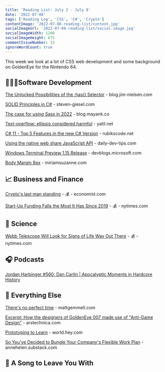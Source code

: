 ```yaml
---
title: 'Reading List: July 2 - July 8'
date: '2022-07-08'
tags: ['Reading Log', 'CSS', 'C#', 'Crypto']
contentImage: '2022-07-08-reading-list/content.jpg'
socialImageUrl: '2022-07-08-reading-list/social-image.jpg'
socialImageWidth: 1200
socialImageHeight: 675
commentIssueNumber: 33
ignoreWordCount: true
---
```


This week we look at a lot of CSS web development and some background on GoldenEye for the Nintendo 64.

## 👨🏼‍💻Software Development

[The Unlocked Possibilities of the :has() Selector](https://blog.jim-nielsen.com/2022/unlocked-possibilities-of-has-selector/) - blog.jim-nielsen.com

[SOLID Principles in C#](https://steven-giesel.com/blogPost/a252f2da-1ae8-4449-9b5f-43657308eabb) - steven-giesel.com

[The case for using Sass in 2022](https://blog.mayank.co/the-case-for-using-sass-in-2022) - blog.mayank.co

[Text-overflow: ellipsis considered harmful](https://yatil.net/blog/text-overflow-ellipsis-harmful) - yatil.net

[C# 11 - Top 5 Features in the new C# Version](https://rubikscode.net/2022/06/20/c-11-top-5-features-in-the-new-c-version/) - rubikscode.net

[Using the native web share JavaScript API](https://daily-dev-tips.com/posts/using-the-native-web-share-javascript-api/) - daily-dev-tips.com

[Windows Terminal Preview 1.15 Release](https://devblogs.microsoft.com/commandline/windows-terminal-preview-1-15-release/) - devblogs.microsoft.com

[Body Margin 8px](https://www.miriamsuzanne.com/2022/07/04/body-margin-8px/) - miriamsuzanne.com

## 📈 Business and Finance

[Crypto's last man standing](https://www.economist.com/finance-and-economics/2022/07/05/cryptos-last-man-standing) - 💰 - economist.com

[Start-Up Funding Falls the Most It Has Since 2019](https://www.nytimes.com/2022/07/07/technology/tech-start-up-funding.html) - 💰 - nytimes.com

## 🔬 Science

[Webb Telescope Will Look for Signs of Life Way Out There](https://www.nytimes.com/2022/07/02/science/webb-telescope-exoplanets-atmosphere.html) - 💰 - nytimes.com

## 🎧 Podcasts

[Jordan Harbinger #560: Dan Carlin | Apocalyptic Moments in Hardcore History](https://www.jordanharbinger.com/dan-carlin-apocalyptic-moments-in-hardcore-history/)

## 🎒 Everything Else

[There's no perfect time](https://mattgemmell.com/theres-no-perfect-time/) - mattgemmell.com

[Excerpt: How the designers of GoldenEye 007 made use of "Anti-Game Design"](https://arstechnica.com/gaming/2022/07/book-excerpt-anti-game-design-and-the-making-of-goldeneye-007/) - arstechnica.com

[Prototyping to Learn](https://world.hey.com/rjs/21-prototyping-to-learn-726e2d3e) - world.hey.com

[So You've Decided to Bungle Your Company's Flexible Work Plan](https://annehelen.substack.com/p/so-youve-decided-to-bungle-your-companys) - annehelen.substack.com

## 🎵 A Song to Leave You With

<YouTubeEmbed
    id="eujM5uoo-l0"
    title="Orchestral Suite from The Inner Light"
/>